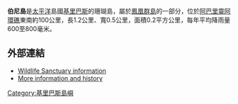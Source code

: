 '''伯尼島'''是[[太平洋|太平洋]]島國[[基里巴斯|基里巴斯]]的珊瑚島，屬於[[鳳凰群島|鳳凰群島]]的一部分，位於[[阿巴里靈阿環礁|阿巴里靈阿環礁]]東南約100公里，長1.2公里、寬0.5公里，面積0.2平方公里，每年平均降雨量600至800毫米。

{{coord|03|35|S|171|33|W|display=title}}

==外部連結==
*[https://web.archive.org/web/20070929135656/http://sea.unep-wcmc.org/sites/wetlands/birnie_i.htm Wildlife Sanctuary information]
*[http://www.janeresture.com/kiribati_phoenix_group/birnie.htm  More information and history]{{Wayback|url=http://www.janeresture.com/kiribati_phoenix_group/birnie.htm |date=20061016202526 }}

{{Kiribati-stub}}

[[Category:基里巴斯島嶼|Category:基里巴斯島嶼]]